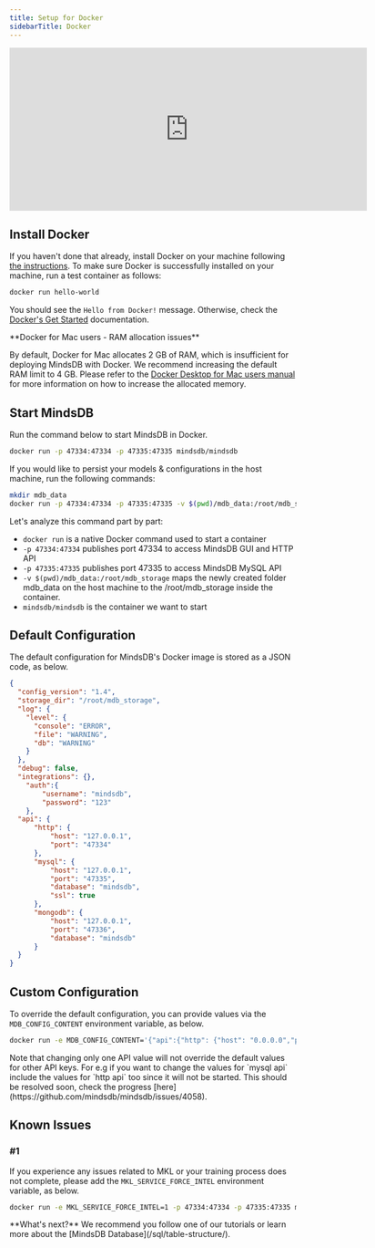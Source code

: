 ```yaml
---
title: Setup for Docker
sidebarTitle: Docker
---
```


<iframe
  className="w-full h-96"
  width="628"
  height="286"
  src="https://www.youtube.com/embed/Bmuavy0MelQ"
  title="Deploy MindsDB using Docker"
  frameborder="0"
  allow="accelerometer; autoplay; clipboard-write; encrypted-media; gyroscope; picture-in-picture"
  allowfullscreen
></iframe>

## Install Docker

If you haven't done that already, install Docker on your machine following
[the instructions](https://docs.docker.com/install). To make sure Docker is
successfully installed on your machine, run a test container as follows:

```bash
docker run hello-world
```

You should see the `Hello from Docker!` message. Otherwise, check the
[Docker's Get Started](https://www.docker.com/get-started) documentation.

<Warning>
**Docker for Mac users - RAM allocation issues**

By default, Docker for Mac allocates 2 GB of RAM, which is insufficient for
deploying MindsDB with Docker. We recommend increasing the default RAM limit to
4 GB. Please refer to the
[Docker Desktop for Mac users manual](https://docs.docker.com/desktop/mac/#resources)
for more information on how to increase the allocated memory.

</Warning>

## Start MindsDB

Run the command below to start MindsDB in Docker.

```bash
docker run -p 47334:47334 -p 47335:47335 mindsdb/mindsdb
```

If you would like to persist your models & configurations in the host machine, run the following commands:
```bash
mkdir mdb_data
docker run -p 47334:47334 -p 47335:47335 -v $(pwd)/mdb_data:/root/mdb_storage mindsdb/mindsdb
```

Let's analyze this command part by part:

- `docker run` is a native Docker command used to start a container
- `-p 47334:47334` publishes port 47334 to access MindsDB GUI and HTTP
  API
- `-p 47335:47335` publishes port 47335 to access MindsDB MySQL API
- `-v $(pwd)/mdb_data:/root/mdb_storage` maps the newly created folder mdb_data on the host machine to the /root/mdb_storage inside the container.
- `mindsdb/mindsdb` is the container we want to start

## Default Configuration

The default configuration for MindsDB's Docker image is stored as a JSON code,
as below.

```json
{
  "config_version": "1.4",
  "storage_dir": "/root/mdb_storage",
  "log": {
    "level": {
      "console": "ERROR",
      "file": "WARNING",
      "db": "WARNING"
    }
  },
  "debug": false,
  "integrations": {},
    "auth":{
        "username": "mindsdb",
        "password": "123"
    },
  "api": {
      "http": {
          "host": "127.0.0.1",
          "port": "47334"
      },
      "mysql": {
          "host": "127.0.0.1",
          "port": "47335",
          "database": "mindsdb",
          "ssl": true
      },
      "mongodb": {
          "host": "127.0.0.1",
          "port": "47336",
          "database": "mindsdb"
      }
  }
}
```

## Custom Configuration

To override the default configuration, you can provide values via the
`MDB_CONFIG_CONTENT` environment variable, as below.

```bash
docker run -e MDB_CONFIG_CONTENT='{"api":{"http": {"host": "0.0.0.0","port": "8080"}}}' mindsdb/mindsdb
```
<Warning>
Note that changing only one API value will not override the default values for other API keys. For e.g if you want to change the values for `mysql api` include the 
values for `http api` too since it will not be started. This should be resolved soon, 
check the progress [here](https://github.com/mindsdb/mindsdb/issues/4058).
</Warning>

## Known Issues

### #1

If you experience any issues related to MKL or your training process does not
complete, please add the `MKL_SERVICE_FORCE_INTEL` environment variable,
as below.

```bash
docker run -e MKL_SERVICE_FORCE_INTEL=1 -p 47334:47334 -p 47335:47335 mindsdb/mindsdb
```

<Tip>
**What's next?** We recommend you follow one of our tutorials or learn more about the
[MindsDB Database](/sql/table-structure/).
</Tip>
